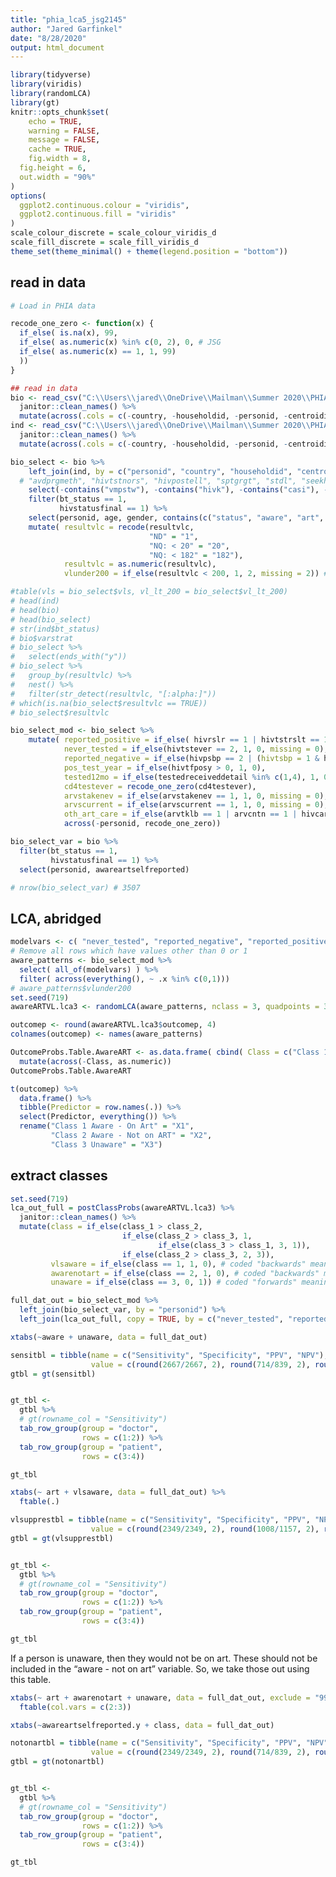 ```yaml
---
title: "phia_lca5_jsg2145"
author: "Jared Garfinkel"
date: "8/28/2020"
output: html_document
---
```


```r
library(tidyverse)
library(viridis)
library(randomLCA)
library(gt)
knitr::opts_chunk$set(
	echo = TRUE,
	warning = FALSE,
	message = FALSE,
	cache = TRUE,
	fig.width = 8, 
  fig.height = 6,
  out.width = "90%"
)
options(
  ggplot2.continuous.colour = "viridis",
  ggplot2.continuous.fill = "viridis"
)
scale_colour_discrete = scale_colour_viridis_d
scale_fill_discrete = scale_fill_viridis_d
theme_set(theme_minimal() + theme(legend.position = "bottom"))
```

## read in data

```r
# Load in PHIA data

recode_one_zero <- function(x) {
  if_else( is.na(x), 99,
  if_else( as.numeric(x) %in% c(0, 2), 0, # JSG
  if_else( as.numeric(x) == 1, 1, 99)
  ))
}

## read in data
bio <- read_csv("C:\\Users\\jared\\OneDrive\\Mailman\\Summer 2020\\PHIA ICAP\\zimphia2015adultbio.csv") %>% 
  janitor::clean_names() %>% 
  mutate(across(.cols = c(-country, -householdid, -personid, -centroidid, -surveystdt, -resultvlc), ~as.numeric(.x)))
ind <- read_csv("C:\\Users\\jared\\OneDrive\\Mailman\\Summer 2020\\PHIA ICAP\\zimphia2015adultind.csv") %>% 
  janitor::clean_names() %>% 
  mutate(across(.cols = c(-country, -householdid, -personid, -centroidid, -surveystdt), ~as.numeric(.x)))

bio_select <- bio %>% 
    left_join(ind, by = c("personid", "country", "householdid", "centroidid", "bt_status", "gender", "age", "surveystdt", "hivstatusfinal", "varstrat", "varunit")) %>% 
  # "avdprgmeth", "hivtstnors", "hivpostell", "sptgrgt", "stdl", "seekhelp", "unwantsxhelp")) %>%
    select(-contains("vmpstw"), -contains("hivk"), -contains("casi"), -contains("intw")) %>%
    filter(bt_status == 1,
           hivstatusfinal == 1) %>% 
    select(personid, age, gender, contains(c("status", "aware", "art", "vl", "tri90", "arv", "test", "hiv"))) %>% 
    mutate( resultvlc = recode(resultvlc, 
                               "ND" = "1",
                               "NQ: < 20" = "20",
                               "NQ: < 182" = "182"),
            resultvlc = as.numeric(resultvlc),
            vlunder200 = if_else(resultvlc < 200, 1, 2, missing = 2)) # JSG (from Stephen)

#table(vls = bio_select$vls, vl_lt_200 = bio_select$vl_lt_200)
# head(ind)
# head(bio)
# head(bio_select)
# str(ind$bt_status)
# bio$varstrat
# bio_select %>%
#   select(ends_with("y"))
# bio_select %>%
#   group_by(resultvlc) %>%
#   nest() %>%
#   filter(str_detect(resultvlc, "[:alpha:]"))
# which(is.na(bio_select$resultvlc == TRUE))
# bio_select$resultvlc
```


```r
bio_select_mod <- bio_select %>%
    mutate( reported_positive = if_else( hivrslr == 1 | hivtstrslt == 1 | hivpsbp == 1 | hivrtpg == 1 | hivtfposy > 0, 1, 0, missing = 0),
            never_tested = if_else(hivtstever == 2, 1, 0, missing = 0),
            reported_negative = if_else(hivpsbp == 2 | (hivtsbp = 1 & hivrtpg == 2) | hivrslr == 2 | hivtstrslt == 2, 1, 0, missing = 0),
            pos_test_year = if_else(hivtfposy > 0, 1, 0),
            tested12mo = if_else(testedreceiveddetail %in% c(1,4), 1, 0),
            cd4testever = recode_one_zero(cd4testever),
            arvstakenev = if_else(arvstakenev == 1, 1, 0, missing = 0),
            arvscurrent = if_else(arvscurrent == 1, 1, 0, missing = 0),
            oth_art_care = if_else(arvtklb == 1 | arvcntn == 1 | hivcare == 1, 1, 0, missing = 0),
            across(-personid, recode_one_zero))

bio_select_var = bio %>% 
  filter(bt_status == 1,
         hivstatusfinal == 1) %>% 
  select(personid, awareartselfreported)

# nrow(bio_select_var) # 3507
```

## LCA, abridged

```r
modelvars <- c( "never_tested", "reported_negative", "reported_positive", "arvstakenev", "arvscurrent", "oth_art_care", "vlunder200")
# Remove all rows which have values other than 0 or 1
aware_patterns <- bio_select_mod %>% 
  select( all_of(modelvars) ) %>%
  filter( across(everything(), ~ .x %in% c(0,1)))
# aware_patterns$vlunder200
set.seed(719)
awareARTVL.lca3 <- randomLCA(aware_patterns, nclass = 3, quadpoints = 30)

outcomep <- round(awareARTVL.lca3$outcomep, 4)
colnames(outcomep) <- names(aware_patterns)

OutcomeProbs.Table.AwareART <- as.data.frame( cbind( Class = c("Class 1 - Unaware", "Class 2 - Aware, not on ART", "Class 3 - Aware, on ART"), outcomep)) %>%
  mutate(across(-Class, as.numeric))
OutcomeProbs.Table.AwareART
```

```r
t(outcomep) %>% 
  data.frame() %>% 
  tibble(Predictor = row.names(.)) %>% 
  select(Predictor, everything()) %>% 
  rename("Class 1 Aware - On Art" = "X1",
         "Class 2 Aware - Not on ART" = "X2",
         "Class 3 Unaware" = "X3")
```


## extract classes

```r
set.seed(719)
lca_out_full = postClassProbs(awareARTVL.lca3) %>% 
  janitor::clean_names() %>% 
  mutate(class = if_else(class_1 > class_2, 
                         if_else(class_2 > class_3, 1,
                                 if_else(class_3 > class_1, 3, 1)), 
                         if_else(class_2 > class_3, 2, 3)),
         vlsaware = if_else(class == 1, 1, 0), # coded "backwards" meaning 0 is unaware, 1 is not unaware
         awarenotart = if_else(class == 2, 1, 0), # coded "backwards" meaning 0 is "aware not on art", 1 is not "aware not on art", or in other words, neither unaware nor aware and not on art - in terms of  class, this means that an individual may be EITHER "aware AND on art" OR unaware
         unaware = if_else(class == 3, 0, 1)) # coded "forwards" meaning 1 is aware on art, 0 is EITHER unaware OR "aware and not on art"
```

```r
full_dat_out = bio_select_mod %>% 
  left_join(bio_select_var, by = "personid") %>% 
  left_join(lca_out_full, copy = TRUE, by = c("never_tested", "reported_negative", "reported_positive", "arvstakenev", "arvscurrent", "oth_art_care", "vlunder200"))

```

```r
xtabs(~aware + unaware, data = full_dat_out)
```


```r
sensitbl = tibble(name = c("Sensitivity", "Specificity", "PPV", "NPV"),
                  value = c(round(2667/2667, 2), round(714/839, 2), round(2667/2792, 2), round(714/714)))
gtbl = gt(sensitbl)


gt_tbl <- 
  gtbl %>% 
  # gt(rowname_col = "Sensitivity")
  tab_row_group(group = "doctor",
                rows = c(1:2)) %>%
  tab_row_group(group = "patient",
                rows = c(3:4))

gt_tbl
```


```r
xtabs(~ art + vlsaware, data = full_dat_out) %>% 
  ftable(.)
```

```r
vlsupprestbl = tibble(name = c("Sensitivity", "Specificity", "PPV", "NPV"),
                  value = c(round(2349/2349, 2), round(1008/1157, 2), round(2349/2498, 2), round(1008/1008, 2)))
gtbl = gt(vlsupprestbl)


gt_tbl <- 
  gtbl %>% 
  # gt(rowname_col = "Sensitivity")
  tab_row_group(group = "doctor",
                rows = c(1:2)) %>%
  tab_row_group(group = "patient",
                rows = c(3:4))

gt_tbl
```

If a person is unaware, then they would not be on art. These should not be included in the "aware - not on art" variable. So, we take those out using this table.

```r
xtabs(~ art + awarenotart + unaware, data = full_dat_out, exclude = "99") %>% 
  ftable(col.vars = c(2:3))
```

```r
xtabs(~awareartselfreported.y + class, data = full_dat_out)
```

```r
notonartbl = tibble(name = c("Sensitivity", "Specificity", "PPV", "NPV"),
                  value = c(round(2349/2349, 2), round(714/839, 2), round(2349/2474, 2), round(714/714, 2)))
gtbl = gt(notonartbl)


gt_tbl <- 
  gtbl %>% 
  # gt(rowname_col = "Sensitivity")
  tab_row_group(group = "doctor",
                rows = c(1:2)) %>%
  tab_row_group(group = "patient",
                rows = c(3:4))

gt_tbl
```